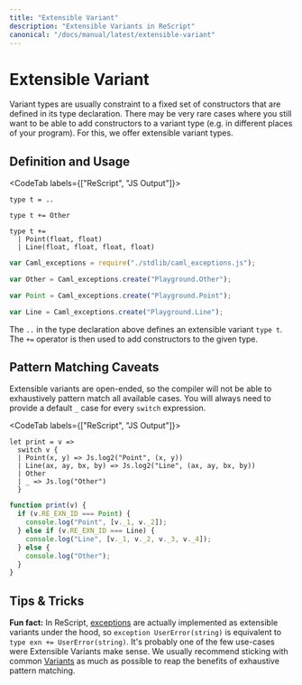 ```yaml
---
title: "Extensible Variant"
description: "Extensible Variants in ReScript"
canonical: "/docs/manual/latest/extensible-variant"
---
```


# Extensible Variant

Variant types are usually constraint to a fixed set of constructors that are defined in its type declaration. There may be very rare cases where you still want to be able to add constructors to a variant type (e.g. in different places of your program). For this, we offer extensible variant types.

## Definition and Usage

<CodeTab labels={["ReScript", "JS Output"]}>

```res example
type t = ..

type t += Other

type t +=
  | Point(float, float)
  | Line(float, float, float, float)
```
```js
var Caml_exceptions = require("./stdlib/caml_exceptions.js");

var Other = Caml_exceptions.create("Playground.Other");

var Point = Caml_exceptions.create("Playground.Point");

var Line = Caml_exceptions.create("Playground.Line");
```

</CodeTab>

The `..` in the type declaration above defines an extensible variant `type t`. The `+=` operator is then used to add constructors to the given type. 

## Pattern Matching Caveats

Extensible variants are open-ended, so the compiler will not be able to exhaustively pattern match all available cases. You will always need to provide a default `_` case for every `switch` expression. 


<CodeTab labels={["ReScript", "JS Output"]}>


```res example
let print = v =>
  switch v {
  | Point(x, y) => Js.log2("Point", (x, y))
  | Line(ax, ay, bx, by) => Js.log2("Line", (ax, ay, bx, by))
  | Other
  | _ => Js.log("Other")
  }
```
```js
function print(v) {
  if (v.RE_EXN_ID === Point) {
    console.log("Point", [v._1, v._2]);
  } else if (v.RE_EXN_ID === Line) {
    console.log("Line", [v._1, v._2, v._3, v._4]);
  } else {
    console.log("Other");
  } 
}
```

</CodeTab>

## Tips & Tricks

**Fun fact:** In ReScript, [exceptions](./exception) are actually implemented as extensible variants under the hood, so `exception UserError(string)` is equivalent to `type exn += UserError(string)`. It's probably one of the few use-cases were Extensible Variants make sense. We usually recommend sticking with common [Variants](./variant) as much as possible to reap the benefits of exhaustive pattern matching.
